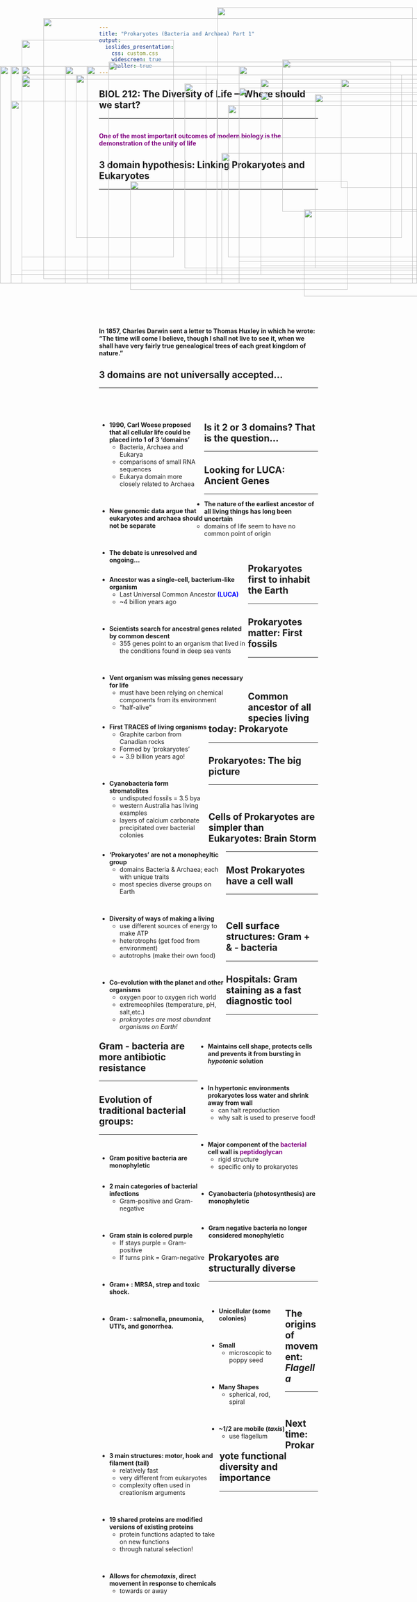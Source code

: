 ```yaml
---
title: "Prokaryotes (Bacteria and Archaea) Part 1"
output: 
  ioslides_presentation:
    css: custom.css
    widescreen: true
    smaller: true
---
```


## BIOL 212: The Diversity of Life ---Where should we start?
<hr>
<br/>
**<span style="color:purple">One of the most important outcomes of modern biology is the demonstration of the unity of life</span>**

<IMG STYLE="position:absolute; TOP:240px; LEFT:25px; WIDTH:1050px; HEIGHT:400px" SRC="images/start.jpg">

## 3 domain hypothesis: Linking Prokaryotes and Eukaryotes
<hr>
<br/>
<br/>
<br/>
<br/>
<br/>
<br/>
<br/>
<br/>
<br/>
<br/>
<br/>
<br/>
<br/>
<br/>
<br/>
<br/>
<br/>

**In 1857, Charles Darwin sent a letter to Thomas Huxley in which he wrote: “The time will come I believe, though I shall not live to see it, when we shall have very fairly true genealogical trees of each great kingdom of nature.”**

<IMG STYLE="position:absolute; TOP:180px; LEFT:175px; WIDTH:750px; HEIGHT:375px" SRC="images/3domain.gif">

## 3 domains are not universally accepted...
<hr>
<br/>
<br/>

<div style="float: left; width: 48%;">

* **1990, Carl Woese proposed that all cellular life could be placed into 1 of 3 ‘domains’**
    + Bacteria, Archaea and Eukarya
    + comparisons of small RNA sequences
    + Eukarya domain more closely related to Archaea

<br/>

* **New genomic data argue that eukaryotes and archaea should not be separate**

<br/>

* **The debate is unresolved and ongoing...**
</div>

<IMG STYLE="position:absolute; TOP:210px; LEFT:550px; WIDTH:525px; HEIGHT:400px" SRC="images/2domain2.png">

## Is it 2 or 3 domains? That is the question...
<hr>

<IMG STYLE="position:absolute; TOP:160px; LEFT:0px; WIDTH:1100px; HEIGHT:500px" SRC="images/2domainfig.png">

## Looking for LUCA: Ancient Genes
<hr>

* **The nature of the earliest ancestor of all living things has long been uncertain**
    + domains of life seem to have no common point of origin
  
<br/>
<div style="float: left; width: 68%;">

* **Ancestor was a single-cell, bacterium-like organism**
    + Last Universal Common Ancestor <span style="color:blue">**(LUCA)**</span>
    + ~4 billion years ago

<br/>

* **Scientists search for ancestral genes related by common descent**
    + 355 genes point to an organism that lived in the conditions found in deep sea vents

<br/>

* **Vent organism was missing genes necessary for life**
    + must have been relying on chemical components from its environment
    + "half-alive"
    
</div>

<IMG STYLE="position:absolute; TOP:225px; LEFT:725px; WIDTH:300px; HEIGHT:400px" SRC="images/vent.jpg">

##

<IMG STYLE="position:absolute; TOP:100px; LEFT:50px; WIDTH:350px; HEIGHT:500px" SRC="images/geyser.jpg">

<IMG STYLE="position:absolute; TOP:25px; LEFT:500px; WIDTH:450px; HEIGHT:300px" SRC="images/acid.jpg">

<IMG STYLE="position:absolute; TOP:360px; LEFT:510px; WIDTH:450px; HEIGHT:300px" SRC="images/vent.jpg">

## Prokaryotes first to inhabit the Earth
<hr>

<IMG STYLE="position:absolute; TOP:160px; LEFT:50px; WIDTH:1000px; HEIGHT:500px" SRC="images/oldlife.png">

## Prokaryotes matter: First fossils
<hr>
<br/>
<br/>

<div style="float: left; width: 50%;">

* **First TRACES of living organisms**
    + Graphite carbon from Canadian rocks
    + Formed by ‘prokaryotes’
    + ~ 3.9 billion years ago! 

<br/>

* **Cyanobacteria form stromatolites**
    + undisputed fossils = 3.5 bya
    + western Australia has living examples
    + layers of calcium carbonate precipitated over bacterial colonies

</div>

<IMG STYLE="position:absolute; TOP:160px; LEFT:550px; WIDTH:400px; HEIGHT:500px" SRC="images/matfossils.png">

## Common ancestor of all species living today: Prokaryote
<hr>

<IMG STYLE="position:absolute; TOP:190px; LEFT:50px; WIDTH:450px; HEIGHT:450px" SRC="images/simple_phyl.jpg">

<IMG STYLE="position:absolute; TOP:190px; LEFT:600px; WIDTH:350px; HEIGHT:450px" SRC="images/oldfossil.gif">

## Prokaryotes: The big picture
<hr>
<br/>

<div style="float: left; width: 58%;">

* **'Prokaryotes' are not a monopheyltic group**
    + domains Bacteria & Archaea; each with unique traits
    + most species diverse groups on Earth

<br/>

* **Diversity of ways of making a living**
    + use different sources of energy to make ATP
    + heterotrophs (get food from environment)
    + autotrophs (make their own food)

<br/>

* **Co-evolution with the planet and other organisms**
    + oxygen poor to oxygen rich world
    + extremeophiles (temperature, pH, salt,etc.)
    + *prokaryotes are most abundant organisms on Earth!*
</div>

<IMG STYLE="position:absolute; TOP:145px; LEFT:650px; WIDTH:450px; HEIGHT:350px" SRC="images/diversitywit.png">

<IMG STYLE="position:absolute; TOP:490px; LEFT:700px; WIDTH:300px; HEIGHT:200px" SRC="images/yellowstone.jpg">

## Cells of Prokaryotes are simpler than Eukaryotes: Brain Storm
<hr>

<IMG STYLE="position:absolute; TOP:160px; LEFT:150px; WIDTH:800px; HEIGHT:500px" SRC="images/blank.png">

##

<IMG STYLE="position:absolute; TOP:50px; LEFT:100px; WIDTH:900px; HEIGHT:600px" SRC="images/differ.png">

## Most Prokaryotes have a cell wall
<hr>
<br/>

<IMG STYLE="position:absolute; TOP:160px; LEFT:25px; WIDTH:450px; HEIGHT:500px" SRC="images/cellwall.jpg">

<div style="float: right; width: 55%;">

* **Maintains cell shape, protects cells and prevents it from bursting in *hypotonic* solution**

<br/>

* **In hypertonic environments prokaryotes loss water and shrink away from wall**
    + can halt reproduction
    + why salt is used to preserve food!

<br/>

* **Major component of the <span style="color:purple">bacterial</span> cell wall is <span style="color:purple">peptidoglycan</span>**
    + rigid structure 
    + specific only to prokaryotes
    
</div>

## Cell surface structures: Gram + & - bacteria
<hr>

<IMG STYLE="position:absolute; TOP:180px; LEFT:50px; WIDTH:1000px; HEIGHT:450px" SRC="images/gram2.jpg">

## Hospitals: Gram staining as a fast diagnostic tool
<hr>
<br/>

<div style="float: left; width: 50%;">
 
* **2 main categories of bacterial infections**
    + Gram-positive and Gram-negative

<br/>

* **Gram stain is colored purple**
    + If stays purple = Gram-positive
    + If turns pink = Gram-negative

<br/>

* **Gram+ : MRSA, strep and toxic shock.**

<br/>

* **Gram- : salmonella, pneumonia, UTI's, and gonorrhea.** 

<br/>

<!-- * **http://www.uphs.upenn.edu/bugdrug/antibiotic_manual/Gram3.htm** -->

</div>

<IMG STYLE="position:absolute; TOP:250px; LEFT:525px; WIDTH:500px; HEIGHT:350px" SRC="images/mrsa.jpg">

## Gram - bacteria are more antibiotic resistance
<hr>

<IMG STYLE="position:absolute; TOP:150px; LEFT:250px; WIDTH:650px; HEIGHT:500px" SRC="images/anti.png">

## Evolution of traditional bacterial groups:
<hr>
<br/>

* **Gram positive bacteria are monophyletic**

<br/>

* **Cyanobacteria (photosynthesis) are monophyletic**

<br/>

* **Gram negative bacteria no longer considered monophyletic**

<IMG STYLE="position:absolute; TOP:190px; LEFT:785px; WIDTH:250px; HEIGHT:250px" SRC="images/cyano2.jpg">

<IMG STYLE="position:absolute; TOP:425px; LEFT:300px; WIDTH:500px; HEIGHT:250px" SRC="images/gram.jpeg">

## Prokaryotes are structurally diverse
<hr>
<br/>

<div style="float: left; width: 35%;">

* **Unicellular (some colonies)**

<br/>

* **Small**
    + microscopic to poppy seed

<br/>

* **Many Shapes**
    + spherical, rod, spiral

<br/>

* **~1/2 are mobile (*taxis*)**
    + use flagellum
</div>

<IMG STYLE="position:absolute; TOP:200px; LEFT:425px; WIDTH:650px; HEIGHT:425px" SRC="images/shapesize.jpg">

## The origins of movement: *Flagella*
<hr>
<br/>

<div style="float: left; width: 55%;">

* **3 main structures: motor, hook and filament (tail)**
    + relatively fast
    + very different from eukaryotes
    + complexity often used in creationism arguments
    
<br/>

* **19 shared proteins are modified versions of existing proteins**
    + protein functions adapted to take on new functions
    + through natural selection!

<br/>

* **Allows for *chemotaxis*, direct movement in response to chemicals**
    + towards or away

</div>

<IMG STYLE="position:absolute; TOP:220px; LEFT:600px; WIDTH:500px; HEIGHT:400px" SRC="images/flagelum.png">

<!-- ## Prokaryotic vs Eukaryotic cells -->
<!-- <hr> -->

<!-- <IMG STYLE="position:absolute; TOP:250px; LEFT:250px; WIDTH:600px; HEIGHT:350px" SRC="images/shareproeu.jpg"> -->

## Next time: Prokaryote functional diversity and importance
<hr>

<IMG STYLE="position:absolute; TOP:160px; LEFT:200px; WIDTH:700px; HEIGHT:500px" SRC="images/biofilms.jpg">